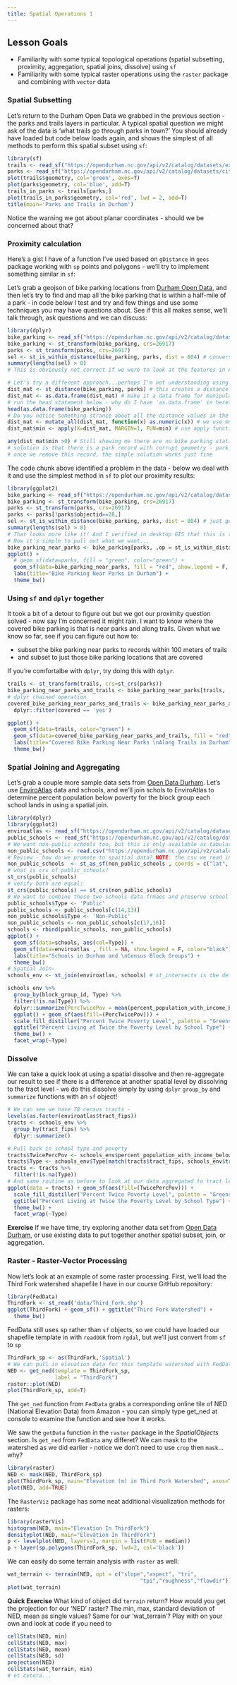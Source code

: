 ```yaml
---
title: Spatial Operations 1
---
```


## Lesson Goals

* Familiarity with some typical topological operations (spatial subsetting, proximity, aggregation, spatial joins, dissolve) using `sf`
* Familiarity with some typical raster operations using the `raster` package and combining with `vector` data

### Spatial Subsetting
Let's return to the Durham Open Data we grabbed in the previous section - the parks and trails layers in particular.  A typical spatial question we might ask of the data is 'what trails go through parks in town?' You should already have loaded but code below loads again, and shows the simplest of all methods to perform this spatial subset using `sf`:
```r
library(sf)
trails <- read_sf("https://opendurham.nc.gov/api/v2/catalog/datasets/existing-trails/exports/geojson")
parks <- read_sf("https://opendurham.nc.gov/api/v2/catalog/datasets/city-parks/exports/geojson")
plot(trails$geometry, col='green', axes=T)
plot(parks$geometry, col='blue', add=T)
trails_in_parks <- trails[parks,]
plot(trails_in_parks$geometry, col='red', lwd = 2, add=T)
title(main='Parks and Trails in Durham')
```

Notice the warning we got about planar coordinates - should we be concerned about that?

### Proximity calculation

Here's a gist I have of a function I've used based on `gDistance` in `geos` package working with `sp` points and polygons - we'll try to implement something similar in `sf`:
<script src="https://gist.github.com/mhweber/d87c3fdf9f71ac4f9e69565086ece74f.js"></script> 

Let's grab a geojson of bike parking locations from [Durham Open Data](https://opendurham.nc.gov/explore/?sort=modified), and then let's try to find and map all the bike parking that is within a half-mile of a park - in code below I test and try and few things and use some techniques you may have questions about. See if this all makes sense, we'll talk through, ask questions and we can discuss:
```r
library(dplyr)
bike_parking <- read_sf("https://opendurham.nc.gov/api/v2/catalog/datasets/durham-bike-parking/exports/geojson")
bike_parking <- st_transform(bike_parking, crs=26917)
parks <- st_transform(parks, crs=26917)
sel <- st_is_within_distance(bike_parking, parks, dist = 804) # conversion of miles to meters - why am I using meters here?
summary(lengths(sel) > 0) 
# This is obviously not correct if we were to look at the features in ArcMap - there are numerous bike parking stations more than a mile from parks - something is wrong here....

# Let's try a different approach...perhaps I'm not understanding using the built in approach above, but here's how I got it to work
dist_mat <- st_distance(bike_parking, parks) # this creates a distance matrix of distances between each bike parking station and each park
dist_mat <- as.data.frame(dist_mat) # make it a data frame for manipulation 
# run the head statement below - why do I have 'as.data.frame' in here?
head(as.data.frame(bike_parking))
# Do you notice something strance about all the distance values in the matrix we produced?
dist_mat <- mutate_all(dist_mat, function(x) as.numeric(x)) # we use mutate_all from dplyr to convert everything in data frame to actual numeric values
dist_mat$min <- apply(X=dist_mat, MARGIN=1, FUN=min) # use apply function to generate new minimum distance column

any(dist_mat$min >0) # Still showing me there are no bike parking stations more than a half-mile from parks, which I know is not true from mapping the data
# solution is that there is a park record with corrupt geometry - park with 'objectid' 28 - it's distance is zero to every bike station!
# once we remove this record, the simple solution works just fine
```

The code chunk above identified a problem in the data - below we deal with it and use the simplest method in `sf` to plot our proximity results:
```r
library(ggplot2)
bike_parking <- read_sf("https://opendurham.nc.gov/api/v2/catalog/datasets/durham-bike-parking/exports/geojson")
bike_parking <- st_transform(bike_parking, crs=26917)
parks <- st_transform(parks, crs=26917)
parks <- parks[!parks$objectid==28,]
sel <- st_is_within_distance(bike_parking, parks, dist = 804) # just generating a distance matrix again to double-check
summary(lengths(sel) > 0) 
# That looks more like it! And I verified in desktop GIS that this is the correct answer
# Now it's simple to pull out what we want...
bike_parking_near_parks <- bike_parking[parks, ,op = st_is_within_distance, dist = 804]
ggplot() + 
  # geom_sf(data=parks, fill = "green", color="green") +
  geom_sf(data=bike_parking_near_parks, fill = "red", show.legend = F, color="red") +
  labs(title="Bike Parking Near Parks in Durham") +
  theme_bw()
```

### Using `sf` and `dplyr` together
It took a bit of a detour to figure out but we got our proximity question solved - now say I'm concerned it might rain.  I want to know where the covered bike parking is that is near parks and along trails.  Given what we know so far, see if you can figure out how to:

* subset the bike parking near parks to records within 100 meters of trails
* and subset to just those bike parking locations that are covered 

If you're comfortalbe with `dplyr`, try doing this with `dplyr`.

```r
trails <- st_transform(trails, crs=st_crs(parks))
bike_parking_near_parks_and_trails <- bike_parking_near_parks[trails, ,op = st_is_within_distance, dist = 100]
# dplyr chained operation
covered_bike_parking_near_parks_and_trails <- bike_parking_near_parks_and_trails %>%
  dplyr::filter(covered == 'yes')

ggplot() + 
  geom_sf(data=trails, color="green") +
  geom_sf(data=covered_bike_parking_near_parks_and_trails, fill = "red", show.legend = F, color="red") +
  labs(title="Covered Bike Parking Near Parks \nAlong Trails in Durham") +
  theme_bw()
```

### Spatial Joining and Aggregating
Let's grab a couple more sample data sets from [Open Data Durham](https://opendurham.nc.gov/explore/?sort=modified). Let's use [EnviroAtlas](https://www.epa.gov/enviroatlas) data and schools, and we'll join schols to EnviroAtlas to determine percent population below poverty for the block group each school lands in using a spatial join.  
```r
library(dplyr)
library(ggplot2)
enviroatlas <- read_sf("https://opendurham.nc.gov/api/v2/catalog/datasets/enviroatlas/exports/geojson")
public_schools <- read_sf("https://opendurham.nc.gov/api/v2/catalog/datasets/public-schools/exports/geojson")
# We want non-public schools too, but this is only available as tabular files, not geojson or shapefile:
non_public_schools <- read.csv("https://opendurham.nc.gov/api/v2/catalog/datasets/non-public-schools-in-durham-county-by-type/exports/csv", sep=';')
# Review - how do we promote to spaitial data? NOTE: the csv we read in they recorded latitude and longitude backwards, we fix below
non_public_schools  <- st_as_sf(non_public_schools , coords = c("lat", "long"), crs = 4326) # The order should be long then lat, but they recorded it wrong!
# what is crs of public_schools?
st_crs(public_schools)
# verify both are equal:
st_crs(public_schools) == st_crs(non_public_schools)
# We want to combine these two schools data frmaes and preserve school type-
public_schools$Type <- 'Public'
public_schools <- public_schools[c(14,13)]
non_public_schools$Type <- 'Non-Public'
non_public_schools <- non_public_schools[c(17,16)]
schools <- rbind(public_schools, non_public_schools)
ggplot() + 
  geom_sf(data=schools, aes(col=Type)) +
  geom_sf(data=enviroatlas , fill = NA, show.legend = F, color="black") +
  labs(title="Schools in Durham and \nCensus Block Groups") +
  theme_bw()
# Spatial Join-
schools_env <- st_join(enviroatlas, schools) # st_intersects is the default

schools_env %>%
  group_by(block_group_id, Type) %>%
  filter(!is.na(Type)) %>%
  dplyr::summarize(PercTwicePov = mean(percent_population_with_income_below_twice_the_poverty_level, na.rm = TRUE)) %>%
  ggplot() + geom_sf(aes(fill=(PercTwicePov))) +
  scale_fill_distiller("Percent Twice Poverty Level", palette = "Greens",  direction = 1) +
  ggtitle("Percent Living at Twice the Poverty Level by School Type") + 
  theme_bw() +
  facet_wrap(~Type)
```


### Dissolve
We can take a quick look at using a spatial dissolve and then re-aggregate our result to see if there is a difference at another spatial level by dissolving to the tract level - we do this dissolve simply by using `dplyr` `group_by` and `summarize` functions with an `sf` object!
```r
# We can see we have 78 census tracts - 
levels(as.factor(enviroatlas$tract_fips))
tracts <- schools_env %>% 
  group_by(tract_fips) %>%
  dplyr::summarize() 

# Pull back in school type and poverty
tracts$TwicePercPov <- schools_env$percent_population_with_income_below_twice_the_poverty_level[match(tracts$tract_fips, schools_env$tract_fips)]
tracts$Type <- schools_env$Type[match(tracts$tract_fips, schools_env$tract_fips)]
tracts <- tracts %>%
  filter(!is.na(Type))
# And same routine as before to look at our data aggregated to tract level
ggplot(data = tracts) + geom_sf(aes(fill=(TwicePercPov))) +
  scale_fill_distiller("Percent Twice Poverty Level", palette = "Greens",  direction = 1) +
  ggtitle("Percent Living at Twice the Poverty Level by School Type") + 
  theme_bw() +
  facet_wrap(~Type)
```

**Exercise**
If we have time, try exploring another data set from [Open Data Durham](https://opendurham.nc.gov/explore/?sort=modified), or use existing data to put together another spatial subset, join, or aggregation.

### Raster - Raster-Vector Processing
Now let's look at an example of some raster processing.  First, we'll load the Third Fork watershed shapefile I have in our course GitHub repository:

```r
library(FedData)
ThirdFork <- st_read('data/Third_Fork.shp')
ggplot(ThirdFork) + geom_sf() + ggtitle("Third Fork Watershed") +
  theme_bw()
```

FedData still uses sp rather than `sf` objects, so we could have loaded our shapefile template in with `readOGR` from `rgdal`, but we'll just convert from `sf` to `sp`
```r
ThirdFork_sp <- as(ThirdFork,'Spatial')
# We can pull in elevation data for this template watershed with FedData
NED <- get_ned(template = ThirdFork_sp,
               label = "ThirdFork")
raster::plot(NED)
plot(ThirdFork_sp, add=T)
```

The `get_ned` function from `FedData` grabs a corresponding online tile of NED (National Elevation Data) from Amazon - you can simply type get_ned at console to examine the function and see how it works.  

We saw the `getData` function in the `raster` package in the *SpatialObjects* section. Is `get_ned` from `FedData` any differet?  We can mask to the watershed as we did earlier - notice we don't need to use `crop` then `mask`...why?
```r
library(raster)
NED <- mask(NED, ThirdFork_sp)
plot(ThirdFork_sp, main="Elevation (m) in Third Fork Watershed", axes=T)
plot(NED, add=TRUE)
```

The `RasterViz` package has some neat additional visualization methods for rasters:
```r
library(rasterVis)
histogram(NED, main="Elevation In ThirdFork")
densityplot(NED, main="Elevation In ThirdFork")
p <- levelplot(NED, layers=1, margin = list(FUN = median))
p + layer(sp.polygons(ThirdFork_sp, lwd=2, col='black'))
```

We can easily do some terrain analysis with `raster` as well:
```r
wat_terrain <- terrain(NED, opt = c("slope","aspect", "tri",
                                          "tpi","roughness","flowdir"))
plot(wat_terrain)
```

**Quick Exercise**
What kind of object did `terrain` return?  How would you get the projection for our 'NED' raster?  The min, max, standard deviation of NED, mean as single values? Same for our 'wat_terrain'? Play with on your own and look at code if you need to
```r
cellStats(NED, min)
cellStats(NED, max)
cellStats(NED, mean)
cellStats(NED, sd)
projection(NED)
cellStats(wat_terrain, min)
# et cetera...
```

